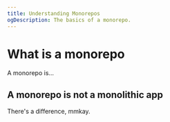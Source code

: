 ```yaml
---
title: Understanding Monorepos
ogDescription: The basics of a monorepo.
---
```


# What is a monorepo

A monorepo is...

## A monorepo is not a monolithic app

There's a difference, mmkay.
